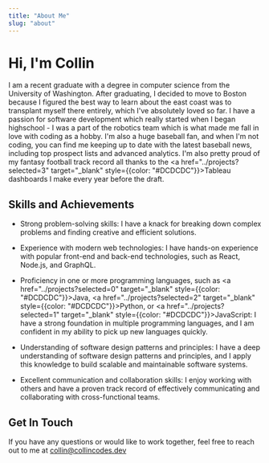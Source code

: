 ```yaml
---
title: "About Me"
slug: "about"
---
```


# Hi, I'm Collin

I am a recent graduate with a degree in computer science from the University of Washington. After graduating, I decided to move to Boston because I figured the best way to learn about the east coast was to transplant myself there entirely, which I've absolutely loved so far. I have a passion for software development which really started when I began highschool - I was a part of the robotics team which is what made me fall in love with coding as a hobby. I'm also a huge baseball fan, and when I'm not coding, you can find me keeping up to date with the latest baseball news, including top prospect lists and advanced analytics. I'm also pretty proud of my fantasy football track record all thanks to the <a href="../projects?selected=3" target="_blank"  style={{color: "#DCDCDC"}}>Tableau</a> dashboards I make every year before the draft.

## Skills and Achievements

- Strong problem-solving skills: I have a knack for breaking down complex problems and finding creative and efficient solutions.

- Experience with modern web technologies: I have hands-on experience with popular front-end and back-end technologies, such as React, Node.js, and GraphQL.

- Proficiency in one or more programming languages, such as <a href="../projects?selected=0" target="_blank"  style={{color: "#DCDCDC"}}>Java</a>, <a href="../projects?selected=2" target="_blank"  style={{color: "#DCDCDC"}}>Python</a>, or <a href="../projects?selected=1" target="_blank"  style={{color: "#DCDCDC"}}>JavaScript</a>: I have a strong foundation in multiple programming languages, and I am confident in my ability to pick up new languages quickly.

- Understanding of software design patterns and principles: I have a deep understanding of software design patterns and principles, and I apply this knowledge to build scalable and maintainable software systems.

- Excellent communication and collaboration skills: I enjoy working with others and have a proven track record of effectively communicating and collaborating with cross-functional teams.

## Get In Touch

If you have any questions or would like to work together, feel free to reach out to me at collin@collincodes.dev
<br/>